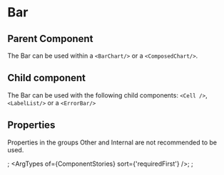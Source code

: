 
# Bar

## Parent Component

The Bar can be used within a `<BarChart/>` or a `<ComposedChart/>`.

## Child component

The Bar can be used with the following child components: `<Cell />`, `<LabelList/>` or a `<ErrorBar/>`

## Properties

Properties in the groups Other and Internal are not recommended to be used.

<Meta of={ComponentStories} />;
<ArgTypes of={ComponentStories} sort={'requiredFirst'} />;
<Stories />;


